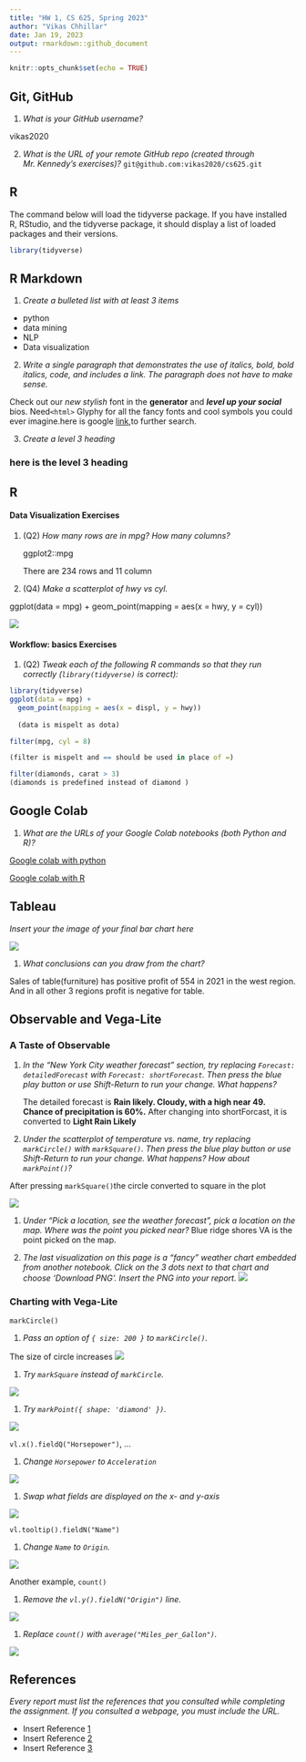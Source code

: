 ```yaml
---
title: "HW 1, CS 625, Spring 2023"
author: "Vikas Chhillar"
date: Jan 19, 2023
output: rmarkdown::github_document
---
```


```r
knitr::opts_chunk$set(echo = TRUE)
```

## Git, GitHub

1. *What is your GitHub username?*
     
  vikas2020

2. *What is the URL of your remote GitHub repo (created through Mr. Kennedy's exercises)?*
    `git@github.com:vikas2020/cs625.git`

## R

The command below will load the tidyverse package.  If you have installed R, RStudio, and the tidyverse package, it should display a list of loaded packages and their versions.
```r
library(tidyverse)
```

## R Markdown 

1. *Create a bulleted list with at least 3 items*
 * python
 * data mining
 * NLP
 * Data visualization

2. *Write a single paragraph that demonstrates the use of italics, bold, bold italics, code, and includes a link. The paragraph does not have to make sense.*

 Check out our *new stylish* font in the  **generator** and ***level up your social*** bios. Need` <html>` Glyphy for all the fancy fonts and cool symbols you could ever imagine.here is google [link](https://www.google.com/),to further search.
 

3. *Create a level 3 heading*

### here is the level 3 heading###

## R 

#### Data Visualization Exercises

1. (Q2) *How many rows are in mpg? How many columns?*
      
      ggplot2::mpg
      
      There are 234 rows and 11 column

1. (Q4) *Make a scatterplot of hwy vs cyl.*

ggplot(data = mpg) + 
  geom_point(mapping = aes(x = hwy, y = cyl))
  
![](hwyvscyl.png)
  
  


#### Workflow: basics Exercises

1. (Q2) *Tweak each of the following R commands so that they run correctly (`library(tidyverse)` is correct):*

```r
library(tidyverse)
ggplot(data = mpg) + 
  geom_point(mapping = aes(x = displ, y = hwy))
  
  (data is mispelt as dota)

filter(mpg, cyl = 8)

(filter is mispelt and == should be used in place of =)

filter(diamonds, carat > 3)
(diamonds is predefined instead of diamond )

```

## Google Colab

1. *What are the URLs of your Google Colab notebooks (both Python and R)?*

[Google colab with python](https://colab.research.google.com/drive/1_s2xcx_PxjDrjcfyHlb_gCufFpBYipca?usp=sharing)

[Google colab with R](https://colab.research.google.com/drive/1tWi3_wKnryHUR0NA4iMC2wo856_PO_1q?usp=sharing)



## Tableau

*Insert your the image of your final bar chart here*

![](Sales in the west.jpg)

1. *What conclusions can you draw from the chart?*

  Sales of table(furniture) has positive profit of 554 in 2021 in the west region. And in all other 3 regions profit is negative for table. 

## Observable and Vega-Lite

### A Taste of Observable

1. *In the "New York City weather forecast" section, try replacing `Forecast: detailedForecast` with `Forecast: shortForecast`. Then press the blue play button  or use Shift-Return to run your change. What happens?*

   The detailed forecast is **Rain likely. Cloudy, with a high near 49. Chance of precipitation is 60%.** After changing into shortForcast, it is converted to **Light Rain Likely**

1. *Under the scatterplot of temperature vs. name, try replacing `markCircle()` with `markSquare()`. Then press the blue play button  or use Shift-Return to run your change. What happens? How about `markPoint()`?*

  After pressing `markSquare()`the circle converted to square in the plot
  
![](square.png)
  

1. *Under "Pick a location, see the weather forecast", pick a location on the map.  Where was the point you picked near?*
  Blue ridge shores VA is the point picked on the map.

1. *The last visualization on this page is a "fancy" weather chart embedded from another notebook.  Click on the 3 dots next to that chart and choose 'Download PNG'.  Insert the PNG into your report.*
![](fancy.png)

### Charting with Vega-Lite

`markCircle()`

1. *Pass an option of `{ size: 200 }` to `markCircle()`.*

  The size of circle increases
![](circle.png)



1. *Try `markSquare` instead of `markCircle`.*

  ![](square.png)


1. *Try `markPoint({ shape: 'diamond' })`.*
  
  ![](diamonds.png)

`vl.x().fieldQ("Horsepower")`, ...

1. *Change `Horsepower` to `Acceleration`*

  ![](milesacc.png)


1. *Swap what fields are displayed on the x- and y-axis*

  ![](accmiles.png)

`vl.tooltip().fieldN("Name")`

1. *Change `Name` to `Origin`.*

  ![](origin.png)

Another example, `count()`

1. *Remove the `vl.y().fieldN("Origin")` line.*

  ![](remove.png)


1. *Replace `count()` with `average("Miles_per_Gallon")`.*

  ![](average.png)

## References

*Every report must list the references that you consulted while completing the assignment. If you consulted a webpage, you must include the URL.*

* Insert Reference [1](https://git.cs.odu.edu/tkennedy/git-workshop/-/wikis/Git-Workshop)
* Insert Reference [2](https://rmarkdown.rstudio.com/docs/articles/rmarkdown.html#tutorials https://www.example.com/reallyreallyreally-extra-long-URI/)
* Insert Reference [3](https://help.tableau.com/current/guides/get-started-tutorial/en-us/get-started-tutorial-home.html)
